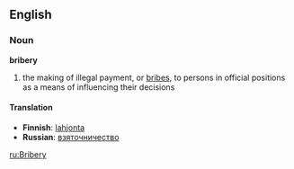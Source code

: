 ==English==

===Noun===
'''bribery'''
#the making of illegal payment, or [[bribe]]s, to persons in official positions as a means of influencing their decisions
====Translation====
*'''Finnish''': [[lahjonta]]
*'''Russian''': [[взяточничество]]


[[ru:Bribery]]